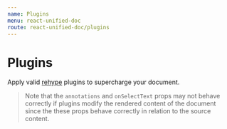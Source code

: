 ```yaml
---
name: Plugins
menu: react-unified-doc
route: react-unified-doc/plugins
---
```



# Plugins

Apply valid [rehype](https://github.com/rehypejs/rehype/blob/master/doc/plugins.md) plugins to supercharge your document.

> Note that the `annotations` and `onSelectText` props may not behave correctly if plugins modify the rendered content of the document since the these props behave correctly in relation to the source content.

<ExamplePlugins />
